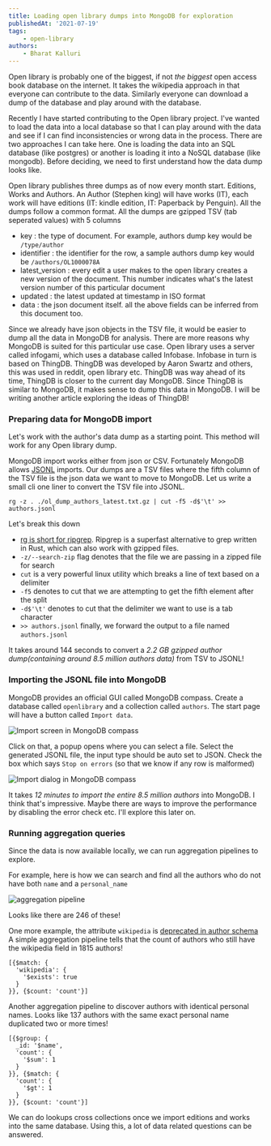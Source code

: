 ```yaml
---
title: Loading open library dumps into MongoDB for exploration
publishedAt: '2021-07-19'
tags:
    - open-library
authors:
    - Bharat Kalluri
---
```


Open library is probably one of the biggest, if not _the biggest_ open access book database on the internet. It takes
the wikipedia approach in that everyone can contribute to the data. Similarly everyone can download a dump of the
database and play around with the database.

Recently I have started contributing to the Open library project. I've wanted to load the data into a local database
so that I can play around with the data and see if I can find inconsistencies or wrong data in the process. There are
two approaches I can take here. One is loading the data into an SQL database (like postgres) or another is loading it
into a NoSQL database (like mongodb). Before deciding, we need to first understand how the data dump looks like.

Open library publishes three dumps as of now every month start. Editions, Works and Authors. An Author (Stephen king)
will have works (IT), each work will have editions (IT: kindle edition, IT: Paperback by Penguin). All the dumps follow
a common format. All the dumps are gzipped TSV (tab seperated values) with 5 columns

-   key : the type of document. For example, authors dump key would be `/type/author`
-   identifier : the identifier for the row, a sample authors dump key would be `/authors/OL1000078A`
-   latest_version : every edit a user makes to the open library creates a new version of the document. This number
    indicates what's the latest version number of this particular document
-   updated : the latest updated at timestamp in ISO format
-   data : the json document itself. all the above fields can be inferred from this document too.

Since we already have json objects in the TSV file, it would be easier to dump all the data in MongoDB for analysis.
There are more reasons why MongoDB is suited for this particular use case. Open library uses a server called infogami,
which uses a database called Infobase. Infobase in turn is based on ThingDB. ThingDB was developed by Aaron Swartz and
others, this was used in reddit, open library etc. ThingDB was way ahead of its time, ThingDB is closer to the current
day MongoDB. Since ThingDB is similar to MongoDB, it makes sense to dump this data in MongoDB. I will be writing another
article exploring the ideas of ThingDB!

### Preparing data for MongoDB import

Let's work with the author's data dump as a starting point. This method will work for any Open library dump.

MongoDB import works either from json or CSV. Fortunately MongoDB allows [JSONL](https://jsonlines.org/) imports.
Our dumps are a TSV files where the fifth column of the TSV file is the json data we want to move to MongoDB. Let us
write a small cli one liner to convert the TSV file into JSONL.

```shell
rg -z . ./ol_dump_authors_latest.txt.gz | cut -f5 -d$'\t' >> authors.jsonl
```

Let's break this down

-   [rg is short for ripgrep](https://github.com/BurntSushi/ripgrep). Ripgrep is a superfast alternative to grep
    written in Rust, which can also work with gzipped files.
-   `-z/--search-zip` flag denotes that the file we are passing in a zipped file for search
-   `cut` is a very powerful linux utility which breaks a line of text based on a delimiter
-   `-f5` denotes to cut that we are attempting to get the fifth element after the split
-   `-d$'\t'` denotes to cut that the delimiter we want to use is a tab character
-   `>> authors.jsonl` finally, we forward the output to a file named `authors.jsonl`

It takes around 144 seconds to convert a _2.2 GB gzipped author dump(containing around 8.5 million authors data)_ from
TSV to JSONL!

### Importing the JSONL file into MongoDB

MongoDB provides an official GUI called MongoDB compass. Create a database called `openlibrary` and a collection called
`authors`. The start page will have a button called `Import data`.

![Import screen in MongoDB compass](/static/images/import-openlibrary-dump-mongodb/compass-import-screen.png)

Click on that, a popup opens where you can select a file. Select the generated JSONL file, the input type should be
auto set to JSON. Check the box which says `Stop on errors` (so that we know if any row is malformed)

![Import dialog in MongoDB compass](/static/images/import-openlibrary-dump-mongodb/compass-import-dialog.png)

It takes _12 minutes to import the entire 8.5 million authors_ into MongoDB. I think that's impressive. Maybe there
are ways to improve the performance by disabling the error check etc. I'll explore this later on.

### Running aggregation queries

Since the data is now available locally, we can run aggregation pipelines to explore.

For example, here is how we can search and find all the authors who do not have both `name` and a `personal_name`

![aggregation pipeline](/static/images/import-openlibrary-dump-mongodb/name-and-personal-name-missing-count.png)

Looks like there are 246 of these!

One more example, the attribute `wikipedia` is [deprecated in author schema](https://github.com/internetarchive/openlibrary-client/blob/b3b2351838c983bea011a63781d4a35af8a85434/olclient/schemata/author.schema.json#L68)
A simple aggregation pipeline tells that the count of authors who still have the wikipedia field in 1815 authors!

```
[{$match: {
  'wikipedia': {
    '$exists': true
  }
}}, {$count: 'count'}]
```

Another aggregation pipeline to discover authors with identical personal names. Looks like 137 authors with the same
exact personal name duplicated two or more times!

```
[{$group: {
  _id: '$name',
  'count': {
    '$sum': 1
  }
}}, {$match: {
  'count': {
    '$gt': 1
  }
}}, {$count: 'count'}]
```

We can do lookups cross collections once we import editions and works into the same database. Using this, a lot of data
related questions can be answered.
